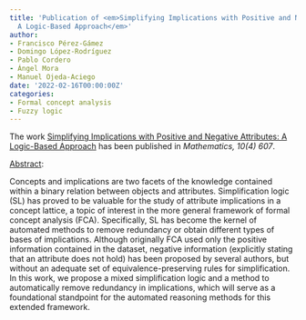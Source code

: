 ```yaml
---
title: 'Publication of <em>Simplifying Implications with Positive and Negative Attributes:
  A Logic-Based Approach</em>'
author:
- Francisco Pérez-Gámez
- Domingo López-Rodríguez
- Pablo Cordero
- Ángel Mora
- Manuel Ojeda-Aciego
date: '2022-02-16T00:00:00Z'
categories:
- Formal concept analysis
- Fuzzy logic
---
```


The work <u>Simplifying Implications with Positive and Negative Attributes: A Logic-Based Approach</u> has been published in <em><em>Mathematics, 10</em>(4) 607</em>.

<u>Abstract</u>:


Concepts and implications are two facets of the knowledge contained within a binary relation between objects and attributes. Simplification logic (SL) has proved to be valuable for the study of attribute implications in a concept lattice, a topic of interest in the more general framework of formal concept analysis (FCA). Specifically, SL has become the kernel of automated methods to remove redundancy or obtain different types of bases of implications. Although originally FCA used only the positive information contained in the dataset, negative information (explicitly stating that an attribute does not hold) has been proposed by several authors, but without an adequate set of equivalence-preserving rules for simplification. In this work, we propose a mixed simplification logic and a method to automatically remove redundancy in implications, which will serve as a foundational standpoint for the automated reasoning methods for this extended framework.

